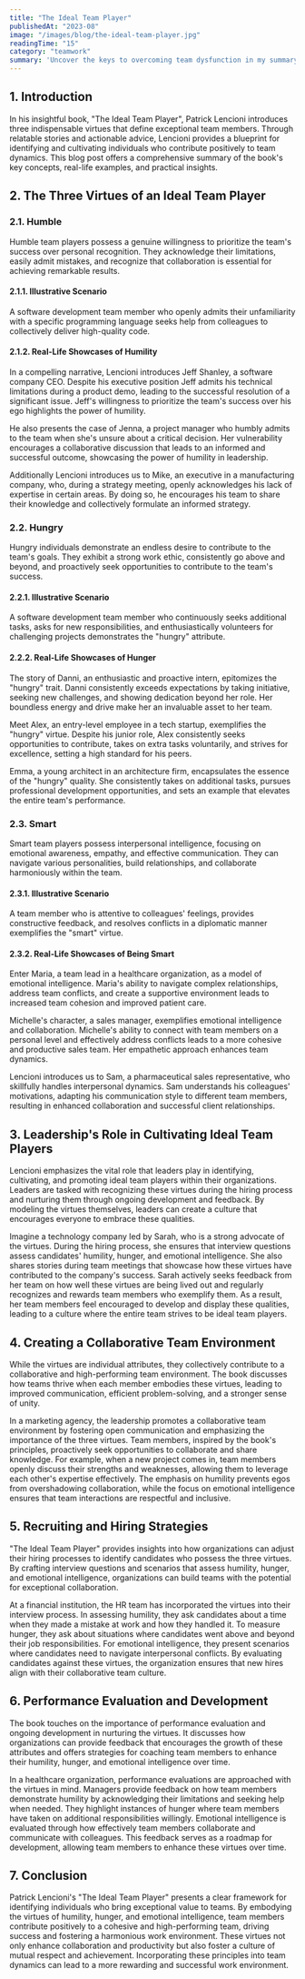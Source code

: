 ```yaml
---
title: "The Ideal Team Player"
publishedAt: "2023-08"
image: "/images/blog/the-ideal-team-player.jpg"
readingTime: "15"
category: "teamwork"
summary: 'Uncover the keys to overcoming team dysfunction in my summary of "The Five Dysfunctions of a Team" by Patrick Lencioni. Learn how to build trust, encourage healthy conflict, foster commitment, establish accountability, and prioritize collective results. This blog offers actionable solutions and real-world examples for each challenge, helping your team thrive in a collaborative and goal-driven atmosphere.'
---
```


## 1. Introduction

In his insightful book, "The Ideal Team Player", Patrick Lencioni introduces three indispensable virtues that define exceptional team members. Through relatable stories and actionable advice, Lencioni provides a blueprint for identifying and cultivating individuals who contribute positively to team dynamics. This blog post offers a comprehensive summary of the book's key concepts, real-life examples, and practical insights.

## 2. The Three Virtues of an Ideal Team Player

### 2.1. Humble

Humble team players possess a genuine willingness to prioritize the team's success over personal recognition. They acknowledge their limitations, easily admit mistakes, and recognize that collaboration is essential for achieving remarkable results.

#### 2.1.1. Illustrative Scenario

A software development team member who openly admits their unfamiliarity with a specific programming language seeks help from colleagues to collectively deliver high-quality code.

#### 2.1.2. Real-Life Showcases of Humility

In a compelling narrative, Lencioni introduces Jeff Shanley, a software company CEO. Despite his executive position Jeff admits his technical limitations during a product demo, leading to the successful resolution of a significant issue. Jeff's willingness to prioritize the team's success over his ego highlights the power of humility.

He also presents the case of Jenna, a project manager who humbly admits to the team when she's unsure about a critical decision. Her vulnerability encourages a collaborative discussion that leads to an informed and successful outcome, showcasing the power of humility in leadership.

Additionally Lencioni introduces us to Mike, an executive in a manufacturing company, who, during a strategy meeting, openly acknowledges his lack of expertise in certain areas. By doing so, he encourages his team to share their knowledge and collectively formulate an informed strategy.

### 2.2. Hungry

Hungry individuals demonstrate an endless desire to contribute to the team's goals. They exhibit a strong work ethic, consistently go above and beyond, and proactively seek opportunities to contribute to the team's success.

#### 2.2.1. Illustrative Scenario

A software development team member who continuously seeks additional tasks, asks for new responsibilities, and enthusiastically volunteers for challenging projects demonstrates the "hungry" attribute.

#### 2.2.2. Real-Life Showcases of Hunger

The story of Danni, an enthusiastic and proactive intern, epitomizes the "hungry" trait. Danni consistently exceeds expectations by taking initiative, seeking new challenges, and showing dedication beyond her role. Her boundless energy and drive make her an invaluable asset to her team.

Meet Alex, an entry-level employee in a tech startup, exemplifies the "hungry" virtue. Despite his junior role, Alex consistently seeks opportunities to contribute, takes on extra tasks voluntarily, and strives for excellence, setting a high standard for his peers.

Emma, a young architect in an architecture firm, encapsulates the essence of the "hungry" quality. She consistently takes on additional tasks, pursues professional development opportunities, and sets an example that elevates the entire team's performance.

### 2.3. Smart

Smart team players possess interpersonal intelligence, focusing on emotional awareness, empathy, and effective communication. They can navigate various personalities, build relationships, and collaborate harmoniously within the team.

#### 2.3.1. Illustrative Scenario

A team member who is attentive to colleagues' feelings, provides constructive feedback, and resolves conflicts in a diplomatic manner exemplifies the "smart" virtue.

#### 2.3.2. Real-Life Showcases of Being Smart

Enter Maria, a team lead in a healthcare organization, as a model of emotional intelligence. Maria's ability to navigate complex relationships, address team conflicts, and create a supportive environment leads to increased team cohesion and improved patient care.

Michelle's character, a sales manager, exemplifies emotional intelligence and collaboration. Michelle's ability to connect with team members on a personal level and effectively address conflicts leads to a more cohesive and productive sales team. Her empathetic approach enhances team dynamics.

Lencioni introduces us to Sam, a pharmaceutical sales representative, who skillfully handles interpersonal dynamics. Sam understands his colleagues' motivations, adapting his communication style to different team members, resulting in enhanced collaboration and successful client relationships.

## 3. Leadership's Role in Cultivating Ideal Team Players

Lencioni emphasizes the vital role that leaders play in identifying, cultivating, and promoting ideal team players within their organizations. Leaders are tasked with recognizing these virtues during the hiring process and nurturing them through ongoing development and feedback. By modeling the virtues themselves, leaders can create a culture that encourages everyone to embrace these qualities.

Imagine a technology company led by Sarah, who is a strong advocate of the virtues. During the hiring process, she ensures that interview questions assess candidates' humility, hunger, and emotional intelligence. She also shares stories during team meetings that showcase how these virtues have contributed to the company's success. Sarah actively seeks feedback from her team on how well these virtues are being lived out and regularly recognizes and rewards team members who exemplify them. As a result, her team members feel encouraged to develop and display these qualities, leading to a culture where the entire team strives to be ideal team players.

## 4. Creating a Collaborative Team Environment

While the virtues are individual attributes, they collectively contribute to a collaborative and high-performing team environment. The book discusses how teams thrive when each member embodies these virtues, leading to improved communication, efficient problem-solving, and a stronger sense of unity.

In a marketing agency, the leadership promotes a collaborative team environment by fostering open communication and emphasizing the importance of the three virtues. Team members, inspired by the book's principles, proactively seek opportunities to collaborate and share knowledge. For example, when a new project comes in, team members openly discuss their strengths and weaknesses, allowing them to leverage each other's expertise effectively. The emphasis on humility prevents egos from overshadowing collaboration, while the focus on emotional intelligence ensures that team interactions are respectful and inclusive.

## 5. Recruiting and Hiring Strategies

"The Ideal Team Player" provides insights into how organizations can adjust their hiring processes to identify candidates who possess the three virtues. By crafting interview questions and scenarios that assess humility, hunger, and emotional intelligence, organizations can build teams with the potential for exceptional collaboration.

At a financial institution, the HR team has incorporated the virtues into their interview process. In assessing humility, they ask candidates about a time when they made a mistake at work and how they handled it. To measure hunger, they ask about situations where candidates went above and beyond their job responsibilities. For emotional intelligence, they present scenarios where candidates need to navigate interpersonal conflicts. By evaluating candidates against these virtues, the organization ensures that new hires align with their collaborative team culture.

## 6. Performance Evaluation and Development

The book touches on the importance of performance evaluation and ongoing development in nurturing the virtues. It discusses how organizations can provide feedback that encourages the growth of these attributes and offers strategies for coaching team members to enhance their humility, hunger, and emotional intelligence over time.

In a healthcare organization, performance evaluations are approached with the virtues in mind. Managers provide feedback on how team members demonstrate humility by acknowledging their limitations and seeking help when needed. They highlight instances of hunger where team members have taken on additional responsibilities willingly. Emotional intelligence is evaluated through how effectively team members collaborate and communicate with colleagues. This feedback serves as a roadmap for development, allowing team members to enhance these virtues over time.

## 7. Conclusion

Patrick Lencioni's "The Ideal Team Player" presents a clear framework for identifying individuals who bring exceptional value to teams. By embodying the virtues of humility, hunger, and emotional intelligence, team members contribute positively to a cohesive and high-performing team, driving success and fostering a harmonious work environment. These virtues not only enhance collaboration and productivity but also foster a culture of mutual respect and achievement. Incorporating these principles into team dynamics can lead to a more rewarding and successful work environment.
